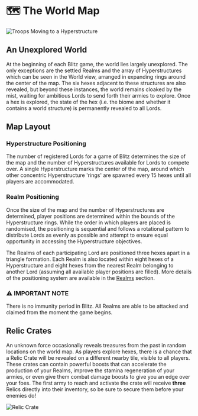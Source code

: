 
# 🗺️ The World Map

<img src="/images/covers/blitz-march.png" alt="Troops Moving to a Hyperstructure" className="w-full rounded-lg my-6" />

## An Unexplored World

At the beginning of each Blitz game, the world lies largely unexplored. The only exceptions are the settled Realms and
the array of Hyperstructures which can be seen in the World view, arranged in expanding rings around the center of the
map. The six hexes adjacent to these structures are also revealed, but beyond these instances, the world remains cloaked
by the mist, waiting for ambitious Lords to send forth their armies to explore. Once a hex is explored, the state of the
hex (i.e. the biome and whether it contains a world structure) is permanently revealed to all Lords.

## Map Layout

### Hyperstructure Positioning

The number of registered Lords for a game of Blitz determines the size of the map and the number of Hyperstructures
available for Lords to compete over. A single Hyperstructure marks the center of the map, around which other concentric
Hyperstructure 'rings' are spawned every 15 hexes until all players are accommodated.

<HyperstructureRings />

### Realm Positioning

Once the size of the map and the number of Hyperstructures are determined, player positions are determined within the
bounds of the Hyperstructure rings. While the order in which players are placed is randomised, the positioning is
sequential and follows a rotational pattern to distribute Lords as evenly as possible and attempt to ensure equal
opportunity in accessing the Hyperstructure objectives.

The Realms of each participating Lord are positioned three hexes apart in a triangle formation. Each Realm is also located
within eight hexes of a Hyperstructure and eight hexes from the nearest Realm belonging to another Lord (assuming all
available player positions are filled). More details of the positioning system are available in the
[Realms](/blitz/realms/realm) section.

<div style={importantNote.container}>
  <h3 style={importantNote.title}>⚠️ IMPORTANT NOTE</h3>
  <p style={importantNote.content}>
    There is no immunity period in Blitz. All Realms are able to be attacked and claimed from the moment the game
    begins.
  </p>
</div>

## Relic Crates

An unknown force occasionally reveals treasures from the past in random locations on the world map. As players explore
hexes, there is a chance that a Relic Crate will be revealed on a different nearby tile, visible to all players. These
crates can contain powerful boosts that can accelerate the production of your Realms, improve the stamina regeneration
of your armies, or even give them combat damage boosts to give you an edge over your foes. The first army to reach and
activate the crate will receive **three** Relics directly into their inventory, so be sure to secure them before your
enemies do!

<img src="/images/covers/blitz-relic-crate.png" alt="Relic Crate" className="w-full rounded-lg my-6" />
